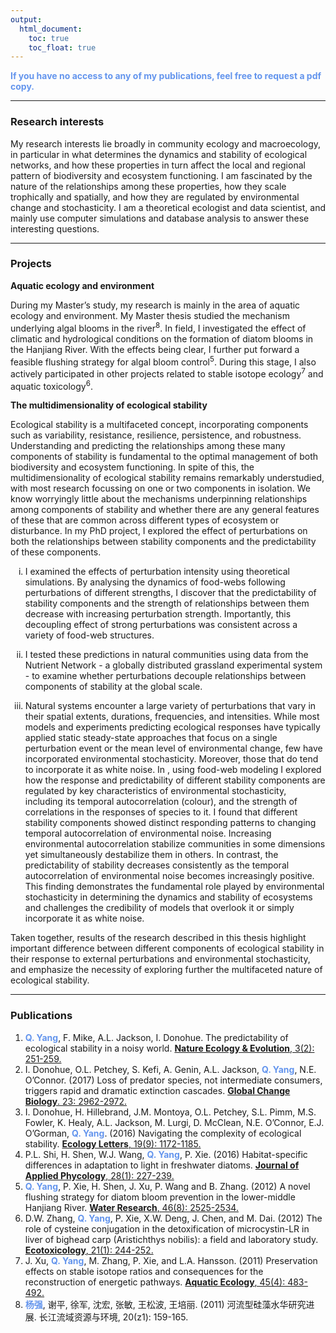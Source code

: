 ```yaml
---
output:
  html_document: 
    toc: true
    toc_float: true
---
```


<link rel="stylesheet" href="styles.css" type="text/css">

<span style="color:cornflowerblue">**If you have no access to any of my publications, feel free to request a pdf copy.**</span>

------------------

### Research interests

My research interests lie broadly in community ecology and macroecology, in particular in what determines the dynamics and stability of ecological networks, and how these properties in turn affect the local and regional pattern of biodiversity and ecosystem functioning. I am fascinated by the nature of the relationships among these properties, how they scale trophically and spatially, and how they are regulated by environmental change and stochasticity. I am a theoretical ecologist and data scientist, and mainly use computer simulations and database analysis to answer these interesting questions.



------------------

### Projects

**Aquatic ecology and environment**

During my Master's study, my research is mainly in the area of aquatic ecology and environment. My Master thesis studied the mechanism underlying algal blooms in the river^8^. In field, I investigated the effect of climatic and hydrological conditions on the formation of diatom blooms in the Hanjiang River. With the effects being clear, I further put forward a feasible flushing strategy for algal bloom control^5^. During this stage, I also actively participated in other projects related to stable isotope ecology^7^ and aquatic toxicology^6^.

**The multidimensionality of ecological stability**

Ecological stability is a multifaceted concept, incorporating components such as variability, resistance, resilience, persistence, and robustness. Understanding and predicting the relationships among these many components of stability is fundamental to the optimal management of both biodiversity and ecosystem functioning. In spite of this, the multidimensionality of ecological stability remains remarkably understudied, with most research focussing on one or two components in isolation. We know worryingly little about the mechanisms underpinning relationships among components of stability and whether there are any general features of these that are common across different types of ecosystem or disturbance. In my PhD project, I explored the effect of perturbations on both the relationships between stability components and the predictability of these components.

i) I examined the effects of perturbation intensity using theoretical simulations. By analysing the dynamics of food-webs following perturbations of different strengths, I discover that the predictability of stability components and the strength of relationships between them decrease with increasing perturbation strength. Importantly, this decoupling effect of strong perturbations was consistent across a variety of food-web structures. 

ii) I tested these predictions in natural communities using data from the Nutrient Network - a globally distributed grassland experimental system - to examine whether perturbations decouple relationships between components of stability at the global scale.

iii) Natural systems encounter a large variety of perturbations that vary in their spatial extents, durations, frequencies, and intensities. While most models and experiments predicting ecological responses have typically applied static steady-state approaches that focus on a single perturbation event or the mean level of environmental change, few have incorporated environmental stochasticity. Moreover, those that do tend to incorporate it as white noise. In \Chapref{Stochasticity}, using food-web modeling I explored how the response and predictability of different stability components are regulated by key characteristics of environmental stochasticity, including its temporal autocorrelation (colour), and the strength of correlations in the responses of species to it. I found that different stability components showed distinct responding patterns to changing temporal autocorrelation of environmental noise. Increasing environmental autocorrelation stabilize communities in some dimensions yet simultaneously destabilize them in others. In contrast, the predictability of stability decreases consistently as the temporal autocorrelation of environmental noise becomes increasingly positive. This finding demonstrates the fundamental role played by environmental stochasticity in determining the dynamics and stability of ecosystems and challenges the credibility of models that overlook it or simply incorporate it as white noise. 

Taken together, results of the research described in this thesis highlight important difference between different components of ecological stability in their response to external perturbations and environmental stochasticity, and emphasize the necessity of exploring further the multifaceted nature of ecological stability.

------------------

### Publications


1. <span style="color:cornflowerblue">**Q. Yang**</span>, F. Mike, A.L. Jackson, I. Donohue. The predictability of ecological stability in a noisy world. [**Nature Ecology & Evolution**, 3(2): 251-259.](https://www.nature.com/articles/s41559-018-0794-x)
2. I. Donohue, O.L. Petchey, S. Kefi, A. Genin, A.L. Jackson, <span style="color:cornflowerblue">**Q. Yang**</span>, N.E. O’Connor. (2017) Loss of predator species, not intermediate consumers, triggers rapid and dramatic extinction cascades. [**Global Change Biology**. 23: 2962-2972.](https://onlinelibrary.wiley.com/doi/full/10.1111/gcb.13703)
3. I. Donohue, H. Hillebrand, J.M. Montoya, O.L. Petchey, S.L. Pimm, M.S. Fowler, K. Healy, A.L. Jackson, M. Lurgi, D. McClean, N.E. O’Connor, E.J. O’Gorman, <span style="color:cornflowerblue">**Q. Yang**</span>. (2016) Navigating the complexity of ecological stability. [**Ecology Letters**, 19(9): 1172-1185.](https://onlinelibrary.wiley.com/doi/full/10.1111/ele.12648)
4. P.L. Shi, H. Shen, W.J. Wang, <span style="color:cornflowerblue">**Q. Yang**</span>, P. Xie. (2016) Habitat-specific differences in adaptation to light in freshwater diatoms. [**Journal of Applied Phycology**, 28(1): 227-239.](https://link.springer.com/article/10.1007/s10811-015-0531-7)
5. <span style="color:cornflowerblue">**Q. Yang**</span>, P. Xie, H. Shen, J. Xu, P. Wang and B. Zhang. (2012) A novel flushing strategy for diatom bloom prevention in the lower-middle Hanjiang River. [**Water Research**, 46(8): 2525-2534.](https://www.sciencedirect.com/science/article/abs/pii/S0043135412000838)
6. D.W. Zhang, <span style="color:cornflowerblue">**Q. Yang**</span>, P. Xie, X.W. Deng, J. Chen, and M. Dai. (2012) The role of cysteine conjugation in the detoxification of microcystin-LR in liver of bighead carp (Aristichthys nobilis): a field and laboratory study. [**Ecotoxicology**, 21(1): 244-252.](https://link.springer.com/article/10.1007/s10646-011-0783-1)
7. J. Xu, <span style="color:cornflowerblue">**Q. Yang**</span>, M. Zhang, P. Xie, and L.A. Hansson. (2011) Preservation effects on stable isotope ratios and consequences for the reconstruction of energetic pathways. [**Aquatic Ecology**, 45(4): 483-492.](https://link.springer.com/article/10.1007/s10452-011-9369-5)
8. <span style="color:cornflowerblue">**杨强**</span>, 谢平, 徐军, 沈宏, 张敏, 王松波, 王培丽. (2011) 河流型硅藻水华研究进展. 长江流域资源与环境, 20(z1): 159-165.



